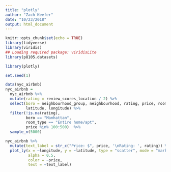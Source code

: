 ```yaml
---
title: "plotly"
author: "Zach Keefer"
date: "10/23/2018"
output: html_document
---
```


```r
knitr::opts_chunk$set(echo = TRUE)
library(tidyverse)
library(viridis)
## Loading required package: viridisLite
library(p8105.datasets)

library(plotly)
```

```r
set.seed(1)

data(nyc_airbnb)
nyc_airbnb = 
  nyc_airbnb %>% 
  mutate(rating = review_scores_location / 2) %>%
  select(boro = neighbourhood_group, neighbourhood, rating, price, room_type,
         latitude, longitude) %>%
  filter(!is.na(rating), 
         boro == "Manhattan",
         room_type == "Entire home/apt",
         price %in% 100:500)  %>% 
  sample_n(5000)
```

```r
nyc_airbnb %>%
  mutate(text_label = str_c("Price: $", price, '\nRating: ', rating)) %>% 
  plot_ly(x = ~longitude, y = ~latitude, type = "scatter", mode = "markers",
          alpha = 0.5, 
          color = ~price,
          text = ~text_label)
```

